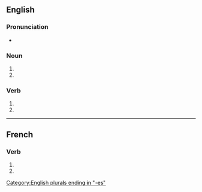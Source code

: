 {{also|annexés}}

==English==

===Pronunciation===
* {{IPA|/ˈænɛksɪz/|lang=en}}

===Noun===
{{head|en|noun plural form}}

# {{plural of|annex|lang=en}}
# {{plural of|annexe|lang=en}}

===Verb===
{{head|en|verb form}}

# {{en-third-person singular of|annex}}
# {{en-third-person singular of|annexe}}

[[Category:English plurals ending in "-es"]]

----

==French==

===Verb===
{{head|fr|verb form}}

# {{inflection of|annexer||2|s|pres|indc|lang=fr}}
# {{inflection of|annexer||2|s|pres|subj|lang=fr}}
